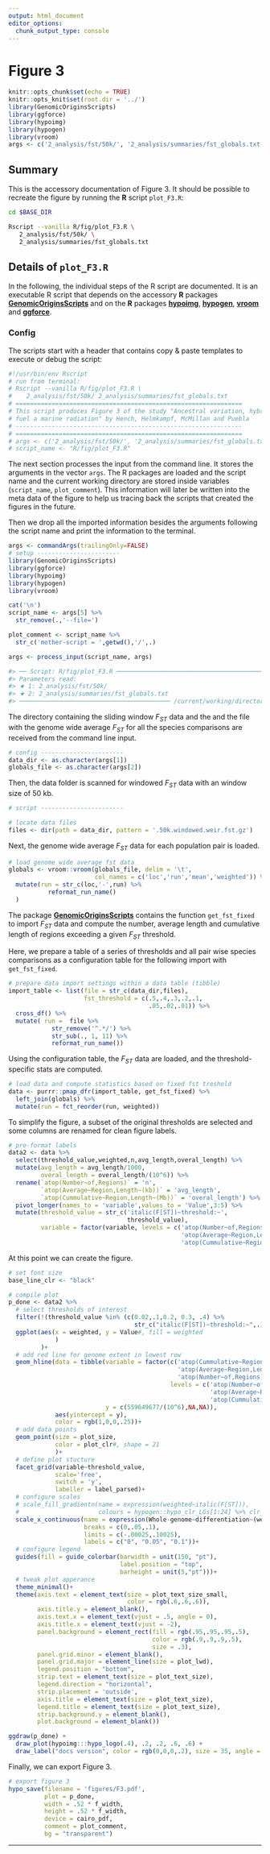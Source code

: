 ```yaml
---
output: html_document
editor_options:
  chunk_output_type: console
---
```

# Figure 3

```r
knitr::opts_chunk$set(echo = TRUE)
knitr::opts_knit$set(root.dir = '../')
library(GenomicOriginsScripts)
library(ggforce)
library(hypoimg)
library(hypogen)
library(vroom)
args <- c('2_analysis/fst/50k/', '2_analysis/summaries/fst_globals.txt')
```

## Summary

This is the accessory documentation of Figure 3.
It should be possible to recreate the figure by running the **R** script `plot_F3.R`:

```sh
cd $BASE_DIR

Rscript --vanilla R/fig/plot_F3.R \
   2_analysis/fst/50k/ \
   2_analysis/summaries/fst_globals.txt
```

## Details of `plot_F3.R`

In the following, the individual steps of the R script are documented.
It is an executable R script that depends on the accessory **R** packages [**GenomicOriginsScripts**](https://k-hench.github.io/GenomicOriginsScripts) and on the **R** packages [**hypoimg**](https://k-hench.github.io/hypoimg), [**hypogen**](https://k-hench.github.io/hypogen), [**vroom**](https://vroom.r-lib.org/) and [**ggforce**](https://ggforce.data-imaginist.com/).

### Config

The scripts start with a header that contains copy & paste templates to execute or debug the script:

```r
#!/usr/bin/env Rscript
# run from terminal:
# Rscript --vanilla R/fig/plot_F3.R \
#    2_analysis/fst/50k/ 2_analysis/summaries/fst_globals.txt
# ===============================================================
# This script produces Figure 3 of the study "Ancestral variation, hybridization and modularity
# fuel a marine radiation" by Hench, Helmkampf, McMillan and Puebla
# ---------------------------------------------------------------
# ===============================================================
# args <- c('2_analysis/fst/50k/', '2_analysis/summaries/fst_globals.txt')
# script_name <- "R/fig/plot_F3.R"
```

The next section processes the input from the command line.
It stores the arguments in the vector `args`.
The R packages are loaded and the script name and the current working directory are stored inside variables (`script_name`, `plot_comment`).
This information will later be written into the meta data of the figure to help us tracing back the scripts that created the figures in the future.

Then we drop all the imported information besides the arguments following the script name and print the information to the terminal.

```r
args <- commandArgs(trailingOnly=FALSE)
# setup -----------------------
library(GenomicOriginsScripts)
library(ggforce)
library(hypoimg)
library(hypogen)
library(vroom)

cat('\n')
script_name <- args[5] %>%
  str_remove(.,'--file=')

plot_comment <- script_name %>%
  str_c('mother-script = ',getwd(),'/',.)

args <- process_input(script_name, args)
```

```r
#> ── Script: R/fig/plot_F3.R ────────────────────────────────────────────
#> Parameters read:
#> ★ 1: 2_analysis/fst/50k/
#> ★ 2: 2_analysis/summaries/fst_globals.txt
#> ────────────────────────────────────────── /current/working/directory ──
```

The directory containing the sliding window $F_{ST}$ data and the and
the file with the genome wide average $F_{ST}$ for all the species
comparisons are received from the command line input.

```r
# config -----------------------
data_dir <- as.character(args[1])
globals_file <- as.character(args[2])
```

Then, the data folder is scanned for windowed $F_{ST}$ data with an
window size of 50 kb.

```r
# script -----------------------

# locate data files
files <- dir(path = data_dir, pattern = '.50k.windowed.weir.fst.gz')
```

Next, the genome wide average $F_{ST}$ data for each population pair is loaded.

```r
# load genome wide average fst data
globals <- vroom::vroom(globals_file, delim = '\t',
                        col_names = c('loc','run','mean','weighted')) %>%
  mutate(run = str_c(loc,'-',run) %>%
           reformat_run_name()
  )
```

The package [**GenomicOriginsScripts**](https://k-hench.github.io/GenomicOriginsScripts) 
contains the function `get_fst_fixed` to import $F_{ST}$ data and compute the
number, average length and cumulative length of regions exceeding a given $F_{ST}$
threshold.

Here, we prepare a table of a series of thresholds and all pair wise species comparisons
as a configuration table for the following import with `get_fst_fixed`.

```r
# prepare data import settings within a data table (tibble)
import_table <- list(file = str_c(data_dir,files),
                     fst_threshold = c(.5,.4,.3,.2,.1,
                                       .05,.02,.01)) %>%
  cross_df() %>%
  mutate( run =  file %>%
            str_remove('^.*/') %>%
            str_sub(., 1, 11) %>%
            reformat_run_name())
```

Using the configuration table, the $F_{ST}$ data are loaded, and the
threshold-specific stats are computed.

```r
# load data and compute statistics based on fixed fst treshold
data <- purrr::pmap_dfr(import_table, get_fst_fixed) %>%
  left_join(globals) %>%
  mutate(run = fct_reorder(run, weighted))
```

To simplify the figure, a subset of the original thresholds are selected
and some columns are renamed for clean figure labels.

```r
# pre-format labels
data2 <- data %>%
  select(threshold_value,weighted,n,avg_length,overal_length) %>%
  mutate(avg_length = avg_length/1000,
         overal_length = overal_length/(10^6)) %>%
  rename(`atop(Number~of,Regions)` = 'n',
         `atop(Average~Region,Length~(kb))` = 'avg_length',
         `atop(Cummulative~Region,Length~(Mb))` = 'overal_length') %>%
  pivot_longer(names_to = 'variable',values_to = 'Value',3:5) %>%
  mutate(threshold_value = str_c('italic(F[ST])~threshold:~',
                                 threshold_value),
         variable = factor(variable, levels = c('atop(Number~of,Regions)',
                                                'atop(Average~Region,Length~(kb))',
                                                'atop(Cummulative~Region,Length~(Mb))')))
```

At this point we can create the figure.

```r
# set font size
base_line_clr <- "black"

# compile plot
p_done <- data2 %>%
  # select thresholds of interest
  filter(!(threshold_value %in% (c(0.02,.1,0.2, 0.3, .4) %>%
                                   str_c("italic(F[ST])~threshold:~",.)))) %>%
  ggplot(aes(x = weighted, y = Value#, fill = weighted
             )
         )+
  # add red line for genome extent in lowest row
  geom_hline(data = tibble(variable = factor(c('atop(Cummulative~Region,Length~(Mb))',
                                               'atop(Average~Region,Length~(kb))',
                                               'atop(Number~of,Regions)'),
                                             levels = c('atop(Number~of,Regions)',
                                                        'atop(Average~Region,Length~(kb))',
                                                        'atop(Cummulative~Region,Length~(Mb))')),
                           y = c(559649677/(10^6),NA,NA)),
             aes(yintercept = y),
             color = rgb(1,0,0,.25))+
  # add data points
  geom_point(size = plot_size,
             color = plot_clr#, shape = 21
             )+
  # define plot stucture
  facet_grid(variable~threshold_value,
             scale='free',
             switch = 'y',
             labeller = label_parsed)+
  # configure scales
  # scale_fill_gradientn(name = expression(weighted~italic(F[ST])),
  #                      colours = hypogen::hypo_clr_LGs[1:24] %>% clr_lighten(factor = .3))+
  scale_x_continuous(name = expression(Whole-genome~differentiation~(weighted~italic(F[ST]))),
                     breaks = c(0,.05,.1),
                     limits = c(-.00025,.10025),
                     labels = c("0", "0.05", "0.1"))+
  # configure legend
  guides(fill = guide_colorbar(barwidth = unit(150, "pt"),
                               label.position = "top",
                               barheight = unit(5,"pt")))+
  # tweak plot apperance
  theme_minimal()+
  theme(axis.text = element_text(size = plot_text_size_small,
                                 color = rgb(.6,.6,.6)),
        axis.title.y = element_blank(),
        axis.text.x = element_text(vjust = .5, angle = 0),
        axis.title.x = element_text(vjust = -2),
        panel.background = element_rect(fill = rgb(.95,.95,.95,.5),
                                        color = rgb(.9,.9,.9,.5),
                                        size = .3),
        panel.grid.minor = element_blank(),
        panel.grid.major = element_line(size = plot_lwd),
        legend.position = "bottom",
        strip.text = element_text(size = plot_text_size),
        legend.direction = "horizontal",
        strip.placement = 'outside',
        axis.title = element_text(size = plot_text_size),
        legend.title = element_text(size = plot_text_size),
        strip.background.y = element_blank(),
        plot.background = element_blank())
```

```r
ggdraw(p_done) + 
  draw_plot(hypoimg:::hypo_logo(.4), .2, .2, .6, .6) +
  draw_label("docs version", color = rgb(0,0,0,.2), size = 35, angle = 45)
```

Finally, we can export Figure 3.

```r
# export figure 3
hypo_save(filename = 'figures/F3.pdf',
          plot = p_done,
          width = .52 * f_width,
          height = .52 * f_width,
          device = cairo_pdf,
          comment = plot_comment,
          bg = "transparent")
```

---
